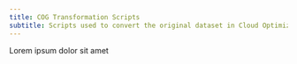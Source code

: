 ```yaml
---
title: COG Transformation Scripts
subtitle: Scripts used to convert the original dataset in Cloud Optimized GeoTIFF for data hosted by the U.S. GHG Center
---
```


Lorem ipsum dolor sit amet